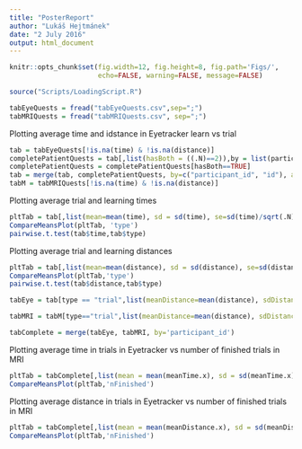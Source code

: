 ```yaml
---
title: "PosterReport"
author: "Lukáš Hejtmánek"
date: "2 July 2016"
output: html_document
---
```

```r
knitr::opts_chunk$set(fig.width=12, fig.height=8, fig.path='Figs/',
                      echo=FALSE, warning=FALSE, message=FALSE)
```

```r
source("Scripts/LoadingScript.R")
```

```r
tabEyeQuests = fread("tabEyeQuests.csv",sep=";")
tabMRIQuests = fread("tabMRIQuests.csv", sep=";")
```

Plotting average time and idstance in Eyetracker learn vs trial
```r
tab = tabEyeQuests[!is.na(time) & !is.na(distance)]
completePatientQuests = tab[,list(hasBoth = ((.N)==2)),by = list(participant_id,id)]
completePatientQuests = completePatientQuests[hasBoth==TRUE]
tab = merge(tab, completePatientQuests, by=c("participant_id", "id"), all = F)
tabM = tabMRIQuests[!is.na(time) & !is.na(distance)]
```

Plotting average trial and learning times
```r
pltTab = tab[,list(mean=mean(time), sd = sd(time), se=sd(time)/sqrt(.N)), by=list(type)]
CompareMeansPlot(pltTab, 'type')
pairwise.t.test(tab$time,tab$type)
```

Plotting average trial and learning distances
```r
pltTab = tab[,list(mean=mean(distance), sd = sd(distance), se=sd(distance)/sqrt(.N)), by=list(type)] 
CompareMeansPlot(pltTab,'type')
pairwise.t.test(tab$distance,tab$type)
```


```r
tabEye = tab[type == "trial",list(meanDistance=mean(distance), sdDistance = sd(distance), seDistance=sd(distance)/sqrt(.N), meanTime=mean(time), sdTime = sd(time), seTime=sd(time)/sqrt(.N)), by=list(participant_id)]

tabMRI = tabM[type=="trial",list(meanDistance=mean(distance), sdDistance = sd(distance), seDistance=sd(distance)/sqrt(.N), meanTime=mean(time), sdTime = sd(time), seTime=sd(time)/sqrt(.N),nFinished = sum(finished), meanDistanceToEnd = mean(trailDistanceToEnd), closeToEnd = sum(trailDistanceToEnd < 100)), by=participant_id]

tabComplete = merge(tabEye, tabMRI, by='participant_id')
```

Plotting average time in trials in Eyetracker vs number of finished trials in MRI
```r
pltTab = tabComplete[,list(mean = mean(meanTime.x), sd = sd(meanTime.x), se=sd(meanTime.x)/sqrt(.N)), by = list(nFinished)]
CompareMeansPlot(pltTab,'nFinished')
```

Plotting average distance in trials in Eyetracker vs number of finished trials in MRI
```r
pltTab = tabComplete[,list(mean = mean(meanDistance.x), sd = sd(meanDistance.x), se=sd(meanDistance.x)/sqrt(.N)), by = list(nFinished)]
CompareMeansPlot(pltTab,'nFinished')
```